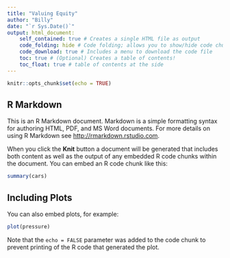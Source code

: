 ```yaml
---
title: "Valuing Equity"
author: "Billy"
date: "`r Sys.Date()`"
output: html_document:
    self_contained: true # Creates a single HTML file as output
    code_folding: hide # Code folding; allows you to show/hide code chunks
    code_download: true # Includes a menu to download the code file
    toc: true # (Optional) Creates a table of contents!
    toc_float: true # table of contents at the side
---
```


```r
knitr::opts_chunk$set(echo = TRUE)
```

## R Markdown

This is an R Markdown document. Markdown is a simple formatting syntax for authoring HTML, PDF, and MS Word documents. For more details on using R Markdown see <http://rmarkdown.rstudio.com>.

When you click the **Knit** button a document will be generated that includes both content as well as the output of any embedded R code chunks within the document. You can embed an R code chunk like this:

```r
summary(cars)
```

## Including Plots

You can also embed plots, for example:

```r
plot(pressure)
```

Note that the `echo = FALSE` parameter was added to the code chunk to prevent printing of the R code that generated the plot.
